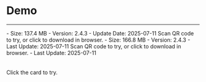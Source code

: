 # Demo

--- 

<CardGroup cols={3}>
<Card title="Android" href="https://www.pgyer.com/aMGfRnof" target="_blank">
- Size: 137.4 MB
- Version: 2.4.3
- Update Date: 2025-07-11
<Frame width="512" height="auto"><QRCode content="https://www.pgyer.com/aMGfRnof"/></Frame>
Scan QR code to try, or click to download in browser.
</Card>
<Card title="iOS" href="https://testflight.apple.com/join/ddJ1fERn" target="_blank">
- Size: 166.8 MB
- Version: 2.4.3
- Last Update: 2025-07-11
<Frame width="512" height="auto"><QRCode content="https://testflight.apple.com/join/ddJ1fERn"/></Frame>
Scan QR code to try, or click to download in browser.
</Card>
<Card title="Web" href="https://preview-aigc-solution.zegotech.cn/" target="_blank">
- Last Update: 2025-07-11
<br/>
<br/>
<br/>
<Frame width="512" height="auto"><QRCode content="https://preview-aigc-solution.zegotech.cn/"/></Frame>
Click the card to try.
</Card>
</CardGroup>